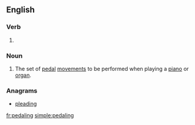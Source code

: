 ==English==

===Verb===
{{head|en|present participle}}

# {{present participle of|pedal|lang=en|nocat=1}}

===Noun===
{{en-noun}}

# {{cx|music|lang=en}} The set of [[pedal]] [[movement]]s to be performed when playing a [[piano]] or [[organ]].

===Anagrams===
* [[pleading#English|pleading]]

[[fr:pedaling]]
[[simple:pedaling]]
